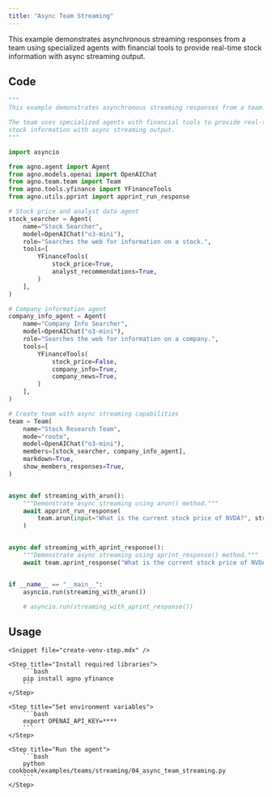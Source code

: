 ```yaml
---
title: "Async Team Streaming"
---
```


This example demonstrates asynchronous streaming responses from a team using specialized agents with financial tools to provide real-time stock information with async streaming output.

## Code

```python cookbook/examples/teams/streaming/04_async_team_streaming.py
"""
This example demonstrates asynchronous streaming responses from a team.

The team uses specialized agents with financial tools to provide real-time
stock information with async streaming output.
"""

import asyncio

from agno.agent import Agent
from agno.models.openai import OpenAIChat
from agno.team.team import Team
from agno.tools.yfinance import YFinanceTools
from agno.utils.pprint import apprint_run_response

# Stock price and analyst data agent
stock_searcher = Agent(
    name="Stock Searcher",
    model=OpenAIChat("o3-mini"),
    role="Searches the web for information on a stock.",
    tools=[
        YFinanceTools(
            stock_price=True,
            analyst_recommendations=True,
        )
    ],
)

# Company information agent
company_info_agent = Agent(
    name="Company Info Searcher",
    model=OpenAIChat("o3-mini"),
    role="Searches the web for information on a company.",
    tools=[
        YFinanceTools(
            stock_price=False,
            company_info=True,
            company_news=True,
        )
    ],
)

# Create team with async streaming capabilities
team = Team(
    name="Stock Research Team",
    mode="route",
    model=OpenAIChat("o3-mini"),
    members=[stock_searcher, company_info_agent],
    markdown=True,
    show_members_responses=True,
)


async def streaming_with_arun():
    """Demonstrate async streaming using arun() method."""
    await apprint_run_response(
        team.arun(input="What is the current stock price of NVDA?", stream=True)
    )


async def streaming_with_aprint_response():
    """Demonstrate async streaming using aprint_response() method."""
    await team.aprint_response("What is the current stock price of NVDA?", stream=True)


if __name__ == "__main__":
    asyncio.run(streaming_with_arun())

    # asyncio.run(streaming_with_aprint_response())
```

## Usage

<Steps>

    <Snippet file="create-venv-step.mdx" />

    <Step title="Install required libraries">
        ```bash
        pip install agno yfinance
        ```
    </Step>

    <Step title="Set environment variables">
        ```bash
        export OPENAI_API_KEY=****
        ```
    </Step>

    <Step title="Run the agent">
        ```bash
        python cookbook/examples/teams/streaming/04_async_team_streaming.py
        ```
    </Step>

</Steps>